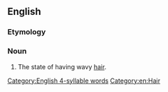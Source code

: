 ==English==

===Etymology===
{{suffix|en|cymotrichous|alt1=cymotrich(ous)|y}}

===Noun===
{{en-noun|-}}

# {{lb|en|anthropology}} The state of having wavy [[hair]].

[[Category:English 4-syllable words]]
[[Category:en:Hair]]